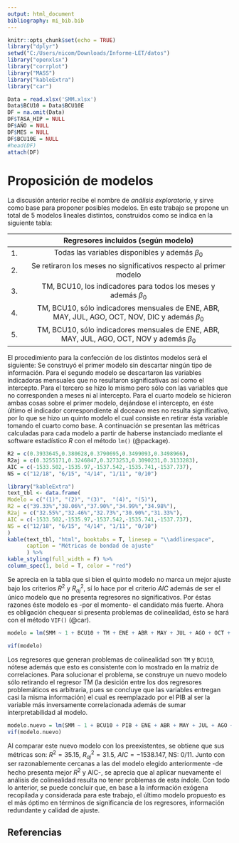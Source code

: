 ```yaml
---
output: html_document
bibliography: mi_bib.bib  
---
```

```r
knitr::opts_chunk$set(echo = TRUE)
library("dplyr")    
setwd("C:/Users/nicom/Downloads/Informe-LET/datos")
library("openxlsx")
library("corrplot")
library("MASS")
library("kableExtra")
library("car")

Data = read.xlsx('SMM.xlsx')
Data$BCU10 = Data$BCU10E
DF = na.omit(Data)
DF$TASA_HIP = NULL
DF$AÑO = NULL
DF$MES = NULL
DF$BCU10E = NULL
#head(DF)
attach(DF)
```

# Proposición de modelos
La discusión anterior recibe el nombre de *análisis exploratorio*, y sirve como base para proponer posibles modelos. En este trabajo se propone un total de 5 modelos lineales distintos, construidos como se indica en la siguiente tabla:

| |Regresores incluidos (según modelo)|
|--|:---------------------:|
|1.| Todas las variables disponibles y además $\beta_0$|
|2.| Se retiraron los meses no significativos respecto al primer modelo|
|3.| TM, BCU10, los indicadores para todos los meses y además $\beta_0$|
|4.| TM, BCU10, sólo indicadores mensuales de ENE, ABR, MAY, JUL, AGO, OCT, NOV, DIC y además $\beta_0$|
|5.| TM, BCU10, sólo indicadores mensuales de ENE, ABR, MAY, JUL, AGO, OCT, NOV y además $\beta_0$|


El procedimiento para la confección de los distintos modelos será el siguiente: Se construyó el primer modelo sin descartar ningún tipo de información. Para el segundo modelo se descartaron las variables indicadoras mensuales que no resultaron significativas así como el intercepto. Para el tercero se hizo lo mismo pero sólo con las variables que no corresponden a meses ni al intercepto. Para el cuarto modelo se hicieron ambas cosas sobre el primer modelo, dejándose el intercepto, en éste último el indicador correspondiente al doceavo mes no resulta significativo, por lo que se hizo un quinto modelo el cual consiste en retirar ésta variable tomando el cuarto como base.
A continuación se presentan las métricas calculadas para cada modelo a partir de haberse instanciado mediante el software estadístico *R* con el método `lm()` (@package).

```r
R2 = c(0.3933645,0.380628,0.3790695,0.3499093,0.3498966),
R2aj = c(0.3255171,0.3246847,0.3273253,0.3090231,0.3133283),
AIC = c(-1533.502,-1535.97,-1537.542,-1535.741,-1537.737),
NS = c("12/18", "6/15", "4/14", "1/11", "0/10")
```

```r
library("kableExtra")
text_tbl <- data.frame(
Modelo = c("(1)", "(2)", "(3)",  "(4)", "(5)"),
R2 = c("39.33%","38.06%","37.90%","34.99%","34.98%"),
R2aj = c("32.55%","32.46%","32.73%","30.90%","31.33%"),
AIC = c(-1533.502,-1535.97,-1537.542,-1535.741,-1537.737),
NS = c("12/18", "6/15", "4/14", "1/11", "0/10")
)
kable(text_tbl, "html", booktabs = T, linesep = "\\addlinespace",
      caption = "Métricas de bondad de ajuste"
      ) %>%
kable_styling(full_width = F) %>%
column_spec(1, bold = T, color = "red")

```

Se aprecia en la tabla que si bien el quinto modelo no marca un mejor ajuste bajo los criterios $R^2$ y $R_{aj}^2$, sí lo hace por el criterio $AIC$ además de ser el único modelo que no presenta regresores no significativos. Por éstas razones éste modelo es -por el momento- el candidato más fuerte. Ahora es obligación chequear si presenta problemas de colinealidad, ésto se hará con el método `VIF()` (@car).

```r
modelo = lm(SMM ~ 1 + BCU10 + TM + ENE + ABR + MAY + JUL + AGO + OCT + NOV, data = DF)
```

```r
vif(modelo)
```

Los regresores que generan problemas de colinealidad son `TM` y `BCU10`, nótese además que esto es consistente con lo mostrado en la matriz de correlaciones. Para solucionar el problema, se construye un nuevo modelo sólo retirando el regresor TM (la desición entre los dos regresores problemáticos es arbitraria, pues se concluye que las variables entregan casi la misma información) el cual es reemplazado por el PIB al ser la variable más inversamente correlacionada además de sumar interpretabilidad al modelo.

```r
modelo.nuevo = lm(SMM ~ 1 + BCU10 + PIB + ENE + ABR + MAY + JUL + AGO + OCT + NOV, data = DF)
vif(modelo.nuevo)
```

Al comparar este nuevo modelo con los preexistentes, se obtiene que sus métricas son: $R^2 = 35.15%$, $R_{aj}^2 = 31.5%$, $AIC = -1538.147$, NS: $0/11$. Junto con ser razonablemente cercanas a las del modelo elegido anteriormente -de hecho presenta mejor $R^2$ y AIC-, se aprecia que al aplicar nuevamente el análisis de colinealidad resulta no tener problemas de esta índole. Con todo lo anterior, se puede concluir que, en base a la información exógena recopilada y considerada para este trabajo, el último modelo propuesto es el más óptimo en términos de significancia de los regresores, información redundante y calidad de ajuste.


## Referencias